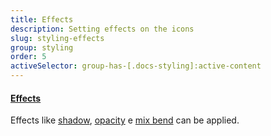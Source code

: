 ```yaml
---
title: Effects
description: Setting effects on the icons
slug: styling-effects
group: styling
order: 5
activeSelector: group-has-[.docs-styling]:active-content
---
```


#### [Effects](https://tailwindcss.com/docs/box-shadow)
Effects like [shadow](https://tailwindcss.com/docs/box-shadow), [opacity](https://tailwindcss.com/docs/opacity)
e [mix bend](https://tailwindcss.com/docs/mix-blend-mode) can be applied.
